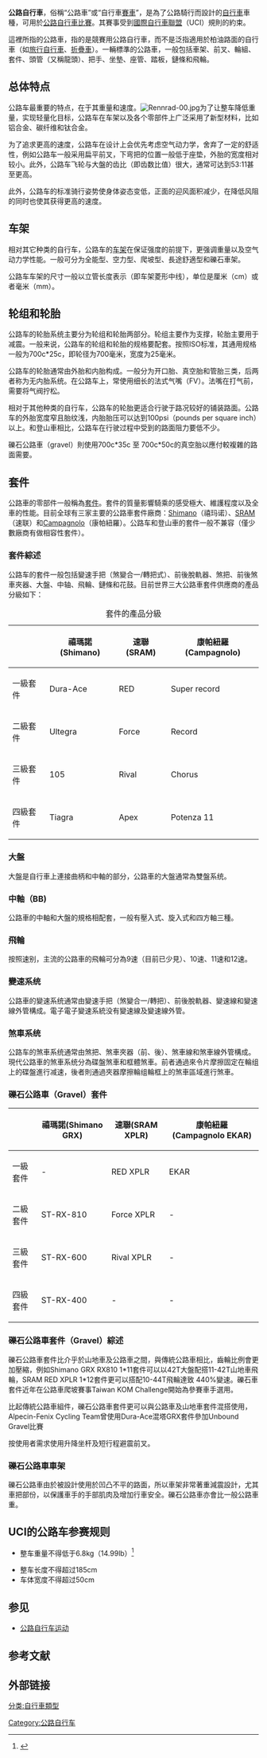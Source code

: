 {{noteTA
|1=zh:自行車;zh-cn:自行车;zh-hk:單車;zh-tw:腳踏車;zh-sg:腳車;
|2=zh:騎自行車;zh-cn:骑自行车;zh-hk:騎單車;zh-tw:騎腳踏車;zh-sg:腳車;
}}
'''公路自行車'''，俗稱“公路車”或“自行車[[賽車|賽車]]”，是為了公路騎行而設計的[[自行車|自行車]]車種，可用於[[公路自行車運動|公路自行車比賽]]。其賽事受到[[國際自行車聯盟|國際自行車聯盟]]（UCI）規則的約束。

這裡所指的公路車，指的是競賽用公路自行車，而不是泛指適用於柏油路面的自行車（如[[旅行自行車|旅行自行車]]、[[折疊車|折疊車]]）。一輛標準的公路車，一般包括車架、前叉、輪組、套件、頭管（又稱龍頭）、把手、坐墊、座管、踏板，鏈條和飛輪。

==总体特点==
公路车最重要的特点，在于其重量和速度。[[File:Rennrad-00.jpg|thumb]]为了让整车降低重量，实现轻量化目标，公路车在车架以及各个零部件上广泛采用了新型材料，比如铝合金、碳纤维和钛合金。

为了追求更高的速度，公路车在设计上会优先考虑空气动力学，舍弃了一定的舒适性，例如公路车一般采用扁平前叉，下弯把的位置一般低于座垫，外胎的宽度相对较小。此外，公路车飞轮与大盤的齿比（即齿数比值）很大，通常可达到53:11甚至更高。

此外，公路车的标准骑行姿势使身体姿态变低，正面的迎风面积减少，在降低风阻的同时也使其获得更高的速度。

== 车架 ==
相对其它种类的自行车，公路车的[[自行车车架|车架]]在保证强度的前提下，更强调重量以及空气动力学性能。一般可分为全能型、空力型、爬坡型、長途舒適型和礫石車架。

公路车车架的尺寸一般以立管长度表示（即车架菱形中线），单位是厘米（cm）或者毫米（mm）。

== 轮组和轮胎 ==
公路车的轮胎系统主要分为轮组和轮胎两部分。轮组主要作为支撑，轮胎主要用于减震。一般来说，公路车的轮组和轮胎的规格要配套。按照ISO标准，其通用规格一般为700c*25c，即轮径为700毫米，宽度为25毫米。

公路车的轮胎通常由外胎和内胎构成。一般分为开口胎、真空胎和管胎三类，后两者称为无内胎系统。在公路车上，常使用细长的法式气嘴（FV）。法嘴在打气前，需要将气阀拧松。

相对于其他种类的自行车，公路车的轮胎更适合行驶于路况较好的铺装路面。公路车的外胎宽度窄且胎纹浅，内胎胎压可以达到100psi（pounds per square inch）以上。和登山車相比，公路车在行驶过程中受到的路面阻力要低不少。

礫石公路車（gravel）則使用700c*35c 至 700c*50c的真空胎以應付較複雜的路面需要。

== 套件 ==
公路車的零部件一般稱為[[套件|套件]]。套件的質量影響騎乘的感受極大、維護程度以及全車的性能。目前全球有三家主要的公路車套件廠商：[[禧玛诺|Shimano]]（禧玛诺）、[[速联|SRAM]]（速联）和[[康帕紐羅|Campagnolo]]（康帕紐羅）。公路车和登山車的套件一般不兼容（僅少數廠商有做相容性套件）。

=== 套件綜述 ===
公路车的套件一般包括變速手把（煞變合一/轉把式）、前後脫軌器、煞把、前後煞車夾器、大盤、中轴、飛輪、鏈條和花鼓。目前世界三大公路車套件供應商的產品分級如下：
{| class="wikitable"
|+ 套件的產品分級
|-
!  !! 禧瑪諾(Shimano) !! 速聯(SRAM) !! 康帕紐羅(Campagnolo)
|-
| 一級套件 || Dura-Ace || RED || Super record
|-
| 二級套件 || Ultegra || Force || Record
|-
| 三級套件 || 105 || Rival || Chorus
|-
| 四級套件 || Tiagra || Apex || Potenza 11
|}

=== 大盤 ===
大盤是自行車上連接曲柄和中軸的部分，公路車的大盤通常為雙盤系统。

=== 中軸（BB) ===
公路車的中軸和大盤的規格相配套，一般有壓入式、旋入式和四方軸三種。

=== 飛輪 ===
按照速别，主流的公路車的飛輪可分為9速（目前已少見）、10速、11速和12速。

=== 變速系统 ===
公路車的變速系统通常由變速手把（煞變合一/轉把）、前後脫軌器、變速線和變速線外管構成。電子電子變速系統没有變速線及變速線外管。

=== 煞車系统 ===
公路车的煞車系统通常由煞把、煞車夾器（前、後）、煞車線和煞車線外管構成。
現代公路車的煞車系统分為碟盤煞車和框體煞車。前者通過來令片摩擦固定在輪组上的碟盤進行减速，後者則通過夾器摩擦輪组輪框上的煞車區域進行煞車。

=== 礫石公路車（Gravel）套件 ===
{| class="wikitable"
|-
! !! 禧瑪諾(Shimano GRX) !! 速聯(SRAM XPLR) !! 康帕紐羅 (Campagnolo EKAR)
|-
| 一級套件 || - || RED XPLR || EKAR
|-
| 二級套件 || ST-RX-810 || Force XPLR || -
|-
| 三級套件 || ST-RX-600 || Rival XPLR || -
|-
| 四級套件 || ST-RX-400 || - || -
|}

=== 礫石公路車套件（Gravel）綜述 ===
礫石公路車套件比介乎於山地車及公路車之間，與傳統公路車相比，齒輪比例會更加壓縮，例如Shimano GRX RX810 1*11套件可以以42T大盤配搭11-42T山地車飛輪，SRAM RED XPLR 1*12套件更可以搭配10-44T飛輪達致 440%變速。礫石車套件近年在公路車爬坡賽事Taiwan KOM Challenge開始為參賽車手選用。

比起傳統公路車組件，礫石公路車套件更可以與公路車及山地車套件混搭使用，Alpecin-Fenix Cycling Team曾使用Dura-Ace混塔GRX套件參加Unbound Gravel比賽

按使用者需求使用升降坐杆及短行程避震前叉。

=== 礫石公路車車架 ===
礫石公路車由於被設計使用於凹凸不平的路面，所以車架非常著重減震設計，尤其車把部份，以保護車手的手部肌肉及增加行車安全。礫石公路車亦會比一般公路車重。

== UCI的公路车参赛规则==

* 整车重量不得低于6.8kg（14.99lb）<ref>{{Cite web|title=Guide de clarification du règlement technique|url=https://www.uci.org/docs/default-source/equipment/clarificationguideoftheucitechnicalregulation-2018-05-02-eng_english.pdf?sfvrsn=fd56e265_70|accessdate=2019-09-04|author=|date=|format=|publisher=|language=|archive-date=2020-09-27|archive-url=https://web.archive.org/web/20200927135720/https://www.uci.org/docs/default-source/equipment/clarificationguideoftheucitechnicalregulation-2018-05-02-eng_english.pdf?sfvrsn=fd56e265_70|dead-url=no}}</ref>

* 整车长度不得超过185cm
* 车体宽度不得超过50cm

==参见==
* [[公路自行车运动|公路自行车运动]]
==参考文献==
{{Reflist}}
==外部链接==
{{Commons|Racing bicycle}}

{{自行车运动}}

[[分类:自行車類型|分类:自行車類型]]
[[Category:公路自行车|Category:公路自行车]]